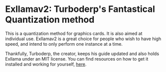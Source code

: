 # Exllamav2: Turboderp's Fantastical Quantization method

This is a quantization method for graphics cards. It is also aimed at individual use. Exllamav2 is a great choice for people who wish to have high speed, and intend to only perform one instance at a time.

Thankfully, Turboderp, the creator, keeps his guide updated and also holds Exllama under an MIT license. You can find resources on how to get it installed and working for yourself, [here](https://github.com/turboderp/exllamav2).